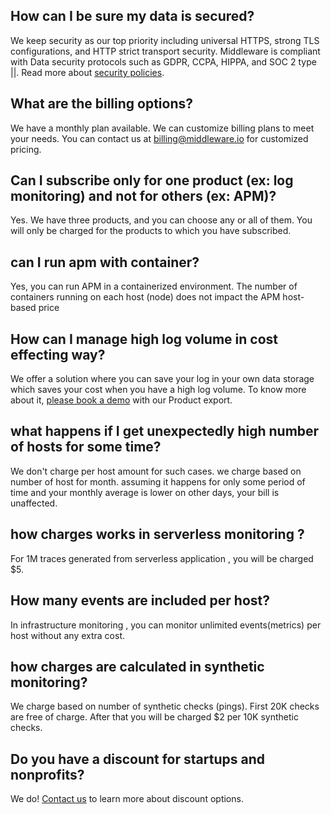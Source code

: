## How can I be sure my data is secured?
We keep security as our top priority including universal HTTPS, strong TLS configurations, and HTTP strict transport security. 
Middleware is compliant with Data security protocols such as GDPR, CCPA, HIPPA, and SOC 2 type ||.
Read more about [security policies](https://middleware.io/security).

## What are the billing options?
We have a monthly plan available. We can customize billing plans to meet your needs. You can contact us at billing@middleware.io for customized pricing.

## Can I subscribe only for one product (ex: log monitoring)  and not for others (ex: APM)?
Yes. We have three products, and you can choose any or all of them. You will only be charged for the products to which you have subscribed. 

## can I run apm with container?
Yes, you can run APM in a containerized environment. The number of containers running on each host (node) does not impact the APM host-based price

## How can I manage high log volume in cost effecting way?
We offer a solution where you can save your log in your own data storage which saves your cost when you have a high log volume. 
To know more about it, [please book a demo](https://calendly.com/middleware_io/30min) with our Product export.

## what happens if I get unexpectedly high number of hosts for some time?
We don't charge per host amount for such cases. we charge based on number of host for month. assuming it happens for only some period of time and your monthly average is lower on other days, your bill is unaffected.

## how charges works in serverless monitoring ?
For 1M traces generated from serverless application , you will be charged $5. 

## How many events are included per host?
In infrastructure monitoring , you can monitor unlimited events(metrics) per host without any extra cost. 

## how charges are calculated in synthetic monitoring?
We charge based on number of synthetic checks (pings). First 20K checks are free of charge. After that you will be charged $2 per 10K synthetic checks.

## Do you have a discount for startups and nonprofits?
We do! [Contact us](https://calendly.com/middleware_io/30min) to learn more about discount options. 


